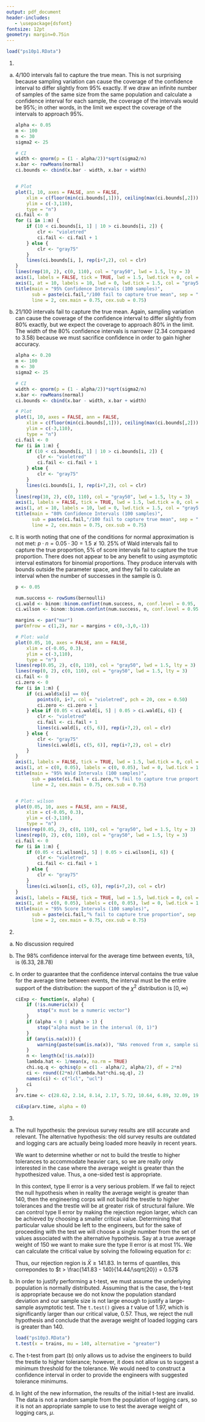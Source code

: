 ```yaml
---
output: pdf_document
header-includes:
   - \usepackage{dsfont}
fontsize: 12pt
geometry: margin=0.75in
---
```

\begin{flushright}
Navid Morshed, Han Xu, Ryan Quigley \\
MATH 267A \\
Section 2  \\
Group A  \\
\end{flushright}
\begin{center}
Problem Set 10
\end{center}

```r
load("ps10p1.RData")
```
1.
a) 4/100 intervals fail to capture the true mean. This is not surprising because sampling variation can cause the coverage of the confidence interval to differ slightly from 95% exactly. If we draw an infinite number of samples of the same size from the same population and calculate a confidence interval for each sample, the coverage of the intervals would be 95%; in other words, in the limit we expect the coverage of the intervals to approach 95%.  

    ```r
    alpha <- 0.05
    m <- 100
    n <- 30
    sigma2 <- 25
    
    # CI
    width <- qnorm(p = (1 - alpha/2))*sqrt(sigma2/n)
    x.bar <- rowMeans(normal)
    ci.bounds <- cbind(x.bar - width, x.bar + width)
    
    
    # Plot
    plot(1, 10, axes = FALSE, ann = FALSE, 
    	xlim = c(floor(min(ci.bounds[,1])), ceiling(max(ci.bounds[,2]))),
    	ylim = c(-3,110), 
    	type = "n")
    ci.fail <- 0
    for (i in 1:m) {
    	if (10 < ci.bounds[i, 1] | 10 > ci.bounds[i, 2]) {
    		clr <- "violetred"
    		ci.fail <- ci.fail + 1
    	} else {
    		clr <- "gray75"
    	}
    	lines(ci.bounds[i, ], rep(i+7,2), col = clr)
    }
    lines(rep(10, 2), c(0, 110), col = "gray50", lwd = 1.5, lty = 3)
    axis(1, labels = FALSE, tick = TRUE, lwd = 1.5, lwd.tick = 0, col = "gray50", pos = 0, cex.axis = 0.75)
    axis(1, at = 10, labels = 10, lwd = 0, lwd.tick = 1.5, col = "gray50", pos = 0, cex.axis = 0.75)
    title(main = "95% Confidence Intervals (100 samples)", 
          sub = paste(ci.fail,"/100 fail to capture true mean", sep = ""), 
          line = 2, cex.main = 0.75, cex.sub = 0.75)
    ```

b) 21/100 intervals fail to capture the true mean. Again, sampling variation can cause the coverage of the confidence interval to differ slightly from 80% exactly, but we expect the coverage to approach 80% in the limit. The width of the 80% confidence intervals is narrower (2.34 compared to 3.58) because we must sacrifice confidence in order to gain higher accuracy.  

    ```r
    alpha <- 0.20
    m <- 100
    n <- 30
    sigma2 <- 25
    
    # CI
    width <- qnorm(p = (1 - alpha/2))*sqrt(sigma2/n)
    x.bar <- rowMeans(normal)
    ci.bounds <- cbind(x.bar - width, x.bar + width)
    
    # Plot
    plot(1, 10, axes = FALSE, ann = FALSE, 
    	xlim = c(floor(min(ci.bounds[,1])), ceiling(max(ci.bounds[,2]))),
    	ylim = c(-3,110), 
    	type = "n")
    ci.fail <- 0
    for (i in 1:m) {
    	if (10 < ci.bounds[i, 1] | 10 > ci.bounds[i, 2]) {
    		clr <- "violetred"
    		ci.fail <- ci.fail + 1
    	} else {
    		clr <- "gray75"
    	}
    	lines(ci.bounds[i, ], rep(i+7,2), col = clr)
    }
    lines(rep(10, 2), c(0, 110), col = "gray50", lwd = 1.5, lty = 3)
    axis(1, labels = FALSE, tick = TRUE, lwd = 1.5, lwd.tick = 0, col = "gray50", pos = 0, cex.axis = 0.75)
    axis(1, at = 10, labels = 10, lwd = 0, lwd.tick = 1.5, col = "gray50", pos = 0, cex.axis = 0.75)
    title(main = "80% Confidence Intervals (100 samples)", 
          sub = paste(ci.fail,"/100 fail to capture true mean", sep = ""), 
          line = 2, cex.main = 0.75, cex.sub = 0.75)
    ```

c) It is worth noting that one of the conditions for normal approximation is not met: $p\cdot n = 0.05 \cdot 30 = 1.5 \ngeq 10$. 25% of Wald intervals fail to capture the true proportion, 5% of score intervals fail to capture the true proportion. There does not appear to be any benefit to using asymptotic interval estimators for binomial proportions. They produce intervals with bounds outside the parameter space, and they fail to calculate an interval when the number of successes in the sample is 0.  

    ```r
    p <- 0.05
    
    num.success <- rowSums(bernoulli)
    ci.wald <- binom::binom.confint(num.success, n, conf.level = 0.95, methods = "asymptotic")
    ci.wilson <- binom::binom.confint(num.success, n, conf.level = 0.95, methods = "wilson")
    
    margins <- par("mar")
    par(mfrow = c(1,2), mar = margins + c(0,-3,0,-1))
    
    # Plot: wald
    plot(0.05, 10, axes = FALSE, ann = FALSE, 
    	xlim = c(-0.05, 0.3),
    	ylim = c(-3,110), 
    	type = "n")
    lines(rep(0.05, 2), c(0, 110), col = "gray50", lwd = 1.5, lty = 3)
    lines(rep(0, 2), c(0, 110), col = "gray50", lwd = 1.5, lty = 3)
    ci.fail <- 0
    ci.zero <- 0
    for (i in 1:m) {
    	if (ci.wald$x[i] == 0){
    		points(0, i+7, col = "violetred", pch = 20, cex = 0.50)
    		ci.zero <- ci.zero + 1
    	} else if (0.05 < ci.wald[i, 5] | 0.05 > ci.wald[i, 6]) {
    		clr <- "violetred"
    		ci.fail <- ci.fail + 1
    		lines(ci.wald[i, c(5, 6)], rep(i+7,2), col = clr)
    	} else {
    		clr <- "gray75"
    		lines(ci.wald[i, c(5, 6)], rep(i+7,2), col = clr)
    	}
    }
    axis(1, labels = FALSE, tick = TRUE, lwd = 1.5, lwd.tick = 0, col = "gray50", pos = 0, cex.axis = 0.75)
    axis(1, at = c(0, 0.05), labels = c(0, 0.05), lwd = 0, lwd.tick = 1.5, col = "gray50", pos = 0, cex.axis = 0.75)
    title(main = "95% Wald Intervals (100 samples)", 
          sub = paste(ci.fail + ci.zero,"% fail to capture true proportion", sep = ""), 
          line = 2, cex.main = 0.75, cex.sub = 0.75)
    
    
    # Plot: wilson
    plot(0.05, 10, axes = FALSE, ann = FALSE, 
    	xlim = c(-0.05, 0.3),
    	ylim = c(-3,110), 
    	type = "n")
    lines(rep(0.05, 2), c(0, 110), col = "gray50", lwd = 1.5, lty = 3)
    lines(rep(0, 2), c(0, 110), col = "gray50", lwd = 1.5, lty = 3)
    ci.fail <- 0
    for (i in 1:m) {
    	if (0.05 < ci.wilson[i, 5] | 0.05 > ci.wilson[i, 6]) {
    		clr <- "violetred"
    		ci.fail <- ci.fail + 1
    	} else {
    		clr <- "gray75"
    	}
    	lines(ci.wilson[i, c(5, 6)], rep(i+7,2), col = clr)
    }
    axis(1, labels = FALSE, tick = TRUE, lwd = 1.5, lwd.tick = 0, col = "gray50", pos = 0, cex.axis = 0.75)
    axis(1, at = c(0, 0.05), labels = c(0, 0.05), lwd = 0, lwd.tick = 1.5, col = "gray50", pos = 0, cex.axis = 0.75)
    title(main = "95% Score Intervals (100 samples)", 
          sub = paste(ci.fail,"% fail to capture true proportion", sep = ""), 
          line = 2, cex.main = 0.75, cex.sub = 0.75)
    ```

2.
a) No discussion required  
b) The 98% confidence interval for the average time between events, $1/\lambda$, is (6.33, 28.78)  
c) In order to guarantee that the confidence interval contains the true value for the average time between events, the interval must be the entire support of the distribution: the support of the $\chi^2$ distribution is $[0, \infty)$  

    ```r
    ciExp <- function(x, alpha) {
    	if (!is.numeric(x)) {
    		stop("x must be a numeric vector")
    	}
    	if (alpha < 0 | alpha > 1) {
    		stop("alpha must be in the interval (0, 1)")
    	}
    	if (any(is.na(x))) {
    		warning(paste(sum(is.na(x)), "NAs removed from x, sample size reduced."))
    	}
    	n <- length(x[!is.na(x)])
    	lambda.hat <- 1/mean(x, na.rm = TRUE)
    	chi.sq.q <- qchisq(p = c(1 - alpha/2, alpha/2), df = 2*n)
    	ci <- round((2*n)/(lambda.hat*chi.sq.q), 2)
    	names(ci) <- c("lcl", "ucl")
    	ci
    }
    arv.time <- c(28.62, 2.14, 8.14, 2.17, 5.72, 10.64, 6.89, 32.09, 19.37, 3.07)
    ```
    
    ```r
    ciExp(arv.time, alpha = 0)
    ```
    
3.
a) The null hypothesis: the previous survey results are still accurate and relevant. The alternative hypothesis: the old survey results are outdated and logging cars are actually being loaded more heavily in recent years.  

    \begin{align*}
    H_0: & \mu \leq 140 \\
    H_a: & \mu > 140
    \end{align*}
    
    We want to determine whether or not to build the trestle to higher tolerances to accommodate heavier cars, so we are really only interested in the case where the average weight is greater than the hypothesized value. Thus, a one-sided test is appropriate.  
    
    In this context, type II error is a very serious problem. If we fail to reject the null hypothesis when in reality the average weight is greater than 140, then the engineering corps will not build the trestle to higher tolerances and the trestle will be at greater risk of structural failure. We can control type II error by making the rejection region larger, which can be achieved by choosing a smaller critical value. Determining that particular value should be left to the engineers, but for the sake of proceeding with the test we will choose a single number from the set of values associated with the alternative hypothesis. Say at a true average weight of 150 we want to make sure the type II error is at most 1%. We can calculate the critical value by solving the following equation for $c$:  
    
    \begin{align*}
    t_{\beta, n - 1} & = \frac{c - \mu_a}{s/\sqrt{n}} \\
    t_{0.01, 19} & = \frac{c - 150}{14.44/\sqrt{20}} \\
    \implies c & = 150 - 2.54\cdot \frac{14.44}{\sqrt{20}} \\
    & = 141.83
    \end{align*}
    
    Thus, our rejection region is $\bar{X} \geq 141.83$. In terms of quantiles, this correpondes to $t > \frac{141.83 - 140}{14.44/\sqrt{20}} = 0.57$  
b) In order to justify performing a t-test, we must assume the underlying population is normally distributed. Assuming that is the case, the t-test is appropriate because we do not know the population standard deviation and our sample size is not large enough to justify a large-sample asymptotic test. The `t.test()` gives a $t$ value of 1.97, which is significantly larger than our critical value, 0.57. Thus, we reject the null hypothesis and conclude that the average weight of loaded logging cars is greater than 140.  

    ```r
    load("ps10p3.RData")
    t.test(x = trains, mu = 140, alternative = "greater")
    ```
c) The t-test from part (b) only allows us to advise the engineers to build the trestle to higher tolerance; however, it does not allow us to suggest a minimum threshold for the tolerance. We would need to construct a confidence interval in order to provide the engineers with suggested tolerance minimums.  
d) In light of the new information, the results of the initial t-test are invalid. The data is not a random sample from the population of logging cars, so it is not an appropriate sample to use to test the average weight of logging cars, $\mu$.
